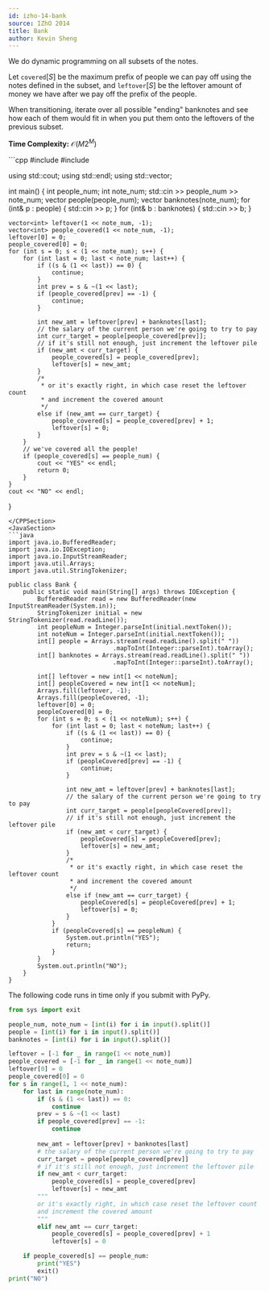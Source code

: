```yaml
---
id: izho-14-bank
source: IZhO 2014
title: Bank
author: Kevin Sheng
---
```


We do dynamic programming on all subsets of the notes.

Let $\texttt{covered}[S]$ be the maximum prefix of people we can pay off using the notes defined in the subset, and $\texttt{leftover}[S]$ be the leftover amount of money we have after we pay off the prefix of the people.

When transitioning, iterate over all possible "ending" banknotes and see how each of them would fit in when you put them onto the leftovers of the previous subset.

**Time Complexity:** $\mathcal{O}(M2^M)$

<LanguageSection>
<CPPSection>
```cpp
#include <iostream>
#include <vector>

using std::cout;
using std::endl;
using std::vector;

int main() {
	int people_num;
	int note_num;
	std::cin >> people_num >> note_num;
	vector<int> people(people_num);
	vector<int> banknotes(note_num);
	for (int& p : people) {
		std::cin >> p;
	}
	for (int& b : banknotes) {
		std::cin >> b;
	}

	vector<int> leftover(1 << note_num, -1);
	vector<int> people_covered(1 << note_num, -1);
	leftover[0] = 0;
	people_covered[0] = 0;
	for (int s = 0; s < (1 << note_num); s++) {
		for (int last = 0; last < note_num; last++) {
			if ((s & (1 << last)) == 0) {
				continue;
			}
			int prev = s & ~(1 << last);
			if (people_covered[prev] == -1) {
				continue;
			}

			int new_amt = leftover[prev] + banknotes[last];
			// the salary of the current person we're going to try to pay
			int curr_target = people[people_covered[prev]];
			// if it's still not enough, just increment the leftover pile
			if (new_amt < curr_target) {
				people_covered[s] = people_covered[prev];
				leftover[s] = new_amt;
			}
			/*
			 * or it's exactly right, in which case reset the leftover count
			 * and increment the covered amount
			 */
			else if (new_amt == curr_target) {
				people_covered[s] = people_covered[prev] + 1;
				leftover[s] = 0;
			}
		}
		// we've covered all the people!
		if (people_covered[s] == people_num) {
			cout << "YES" << endl;
			return 0;
		}
	}
	cout << "NO" << endl;
}
```
</CPPSection>
<JavaSection>
```java
import java.io.BufferedReader;
import java.io.IOException;
import java.io.InputStreamReader;
import java.util.Arrays;
import java.util.StringTokenizer;

public class Bank {
	public static void main(String[] args) throws IOException {
		BufferedReader read = new BufferedReader(new InputStreamReader(System.in));
		StringTokenizer initial = new StringTokenizer(read.readLine());
		int peopleNum = Integer.parseInt(initial.nextToken());
		int noteNum = Integer.parseInt(initial.nextToken());
		int[] people = Arrays.stream(read.readLine().split(" "))
							 .mapToInt(Integer::parseInt).toArray();
		int[] banknotes = Arrays.stream(read.readLine().split(" "))
							 .mapToInt(Integer::parseInt).toArray();

		int[] leftover = new int[1 << noteNum];
		int[] peopleCovered = new int[1 << noteNum];
		Arrays.fill(leftover, -1);
		Arrays.fill(peopleCovered, -1);
		leftover[0] = 0;
		peopleCovered[0] = 0;
		for (int s = 0; s < (1 << noteNum); s++) {
			for (int last = 0; last < noteNum; last++) {
				if ((s & (1 << last)) == 0) {
					continue;
				}
				int prev = s & ~(1 << last);
				if (peopleCovered[prev] == -1) {
					continue;
				}

				int new_amt = leftover[prev] + banknotes[last];
				// the salary of the current person we're going to try to pay
				int curr_target = people[peopleCovered[prev]];
				// if it's still not enough, just increment the leftover pile
				if (new_amt < curr_target) {
					peopleCovered[s] = peopleCovered[prev];
					leftover[s] = new_amt;
				}
				/*
		 		 * or it's exactly right, in which case reset the leftover count
		 		 * and increment the covered amount
		 		 */
				else if (new_amt == curr_target) {
					peopleCovered[s] = peopleCovered[prev] + 1;
					leftover[s] = 0;
				}
			}
			if (peopleCovered[s] == peopleNum) {
				System.out.println("YES");
				return;
			}
		}
		System.out.println("NO");
	}
}
```
</JavaSection>
<PySection>
The following code runs in time only if you submit with PyPy.

```py
from sys import exit

people_num, note_num = [int(i) for i in input().split()]
people = [int(i) for i in input().split()]
banknotes = [int(i) for i in input().split()]

leftover = [-1 for _ in range(1 << note_num)]
people_covered = [-1 for _ in range(1 << note_num)]
leftover[0] = 0
people_covered[0] = 0
for s in range(1, 1 << note_num):
	for last in range(note_num):
		if (s & (1 << last)) == 0:
			continue
		prev = s & ~(1 << last)
		if people_covered[prev] == -1:
			continue
		
		new_amt = leftover[prev] + banknotes[last]
		# the salary of the current person we're going to try to pay
		curr_target = people[people_covered[prev]]
		# if it's still not enough, just increment the leftover pile
		if new_amt < curr_target:
			people_covered[s] = people_covered[prev]
			leftover[s] = new_amt
		"""
		or it's exactly right, in which case reset the leftover count
		and increment the covered amount
		"""
		elif new_amt == curr_target:
			people_covered[s] = people_covered[prev] + 1
			leftover[s] = 0

	if people_covered[s] == people_num:
		print("YES")
		exit()
print("NO")
```
</PySection>
</LanguageSection>
